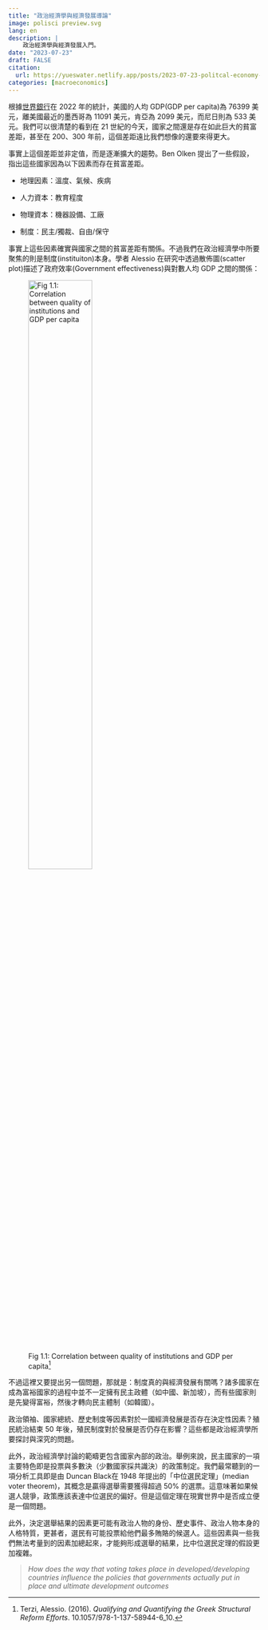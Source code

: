```yaml
---
title: "政治經濟學與經濟發展導論"
image: polisci preview.svg
lang: en
description: |
    政治經濟學與經濟發展入門。
date: "2023-07-23"
draft: FALSE
citation:
  url: https://yueswater.netlify.app/posts/2023-07-23-politcal-economy-intro/
categories: [macroeconomics]
---
```


根據[世界銀行](https://data.worldbank.org/indicator/NY.GDP.PCAP.CD?end=2022&name_desc=false&start=2022&view=map&year=2022)在 2022 年的統計，美國的人均 GDP(GDP per capita)為 76399 美元，離美國最近的墨西哥為 11091 美元，肯亞為 2099 美元，而尼日則為 533 美元。我們可以很清楚的看到在 21 世紀的今天，國家之間還是存在如此巨大的貧富差距，甚至在 200、300 年前，這個差距遠比我們想像的還要來得更大。

事實上這個差距並非定值，而是逐漸擴大的趨勢。Ben Olken 提出了一些假設，指出這些國家因為以下因素而存在貧富差距。

- 地理因素：溫度、氣候、疾病

- 人力資本：教育程度 

- 物理資本：機器設備、工廠

- 制度：民主/獨裁、自由/保守

事實上這些因素確實與國家之間的貧富差距有關係。不過我們在政治經濟學中所要聚焦的則是制度(instituiton)本身。學者 Alessio 在研究中透過散佈圖(scatter plot)描述了政府效率(Government effectiveness)與對數人均 GDP 之間的關係：

![Fig 1.1: Correlation between quality of institutions and GDP per capita[^1]](fig1.png){fig.align="center" width=55%}

[^1]:Terzi, Alessio. (2016). *Qualifying and Quantifying the Greek Structural Reform Efforts*. 10.1057/978-1-137-58944-6_10. 

不過這裡又要提出另一個問題，那就是：制度真的與經濟發展有關嗎？諸多國家在成為富裕國家的過程中並不一定擁有民主政體（如中國、新加坡），而有些國家則是先變得富裕，然後才轉向民主體制（如韓國）。

政治領袖、國家總統、歷史制度等因素對於一國經濟發展是否存在決定性因素？殖民統治結束 50 年後，殖民制度對於發展是否仍存在影響？這些都是政治經濟學所要探討與深究的問題。

此外，政治經濟學討論的範疇更包含國家內部的政治。舉例來說，民主國家的一項主要特色即是投票與多數決（少數國家採共識決）的政策制定。我們最常聽到的一項分析工具即是由 Duncan Black在 1948 年提出的「中位選民定理」(median voter theorem)，其概念是贏得選舉需要獲得超過 $50\%$ 的選票。這意味著如果候選人競爭，政策應該表達中位選民的偏好。但是這個定理在現實世界中是否成立便是一個問題。

此外，決定選舉結果的因素更可能有政治人物的身份、歷史事件、政治人物本身的人格特質，更甚者，選民有可能投票給他們最多賄賂的候選人。這些因素與一些我們無法考量到的因素加總起來，才能夠形成選舉的結果，比中位選民定理的假設更加複雜。

> *How does the way that voting takes place in developed/developing countries influence the policies that governments actually put in place and ultimate development outcomes*





